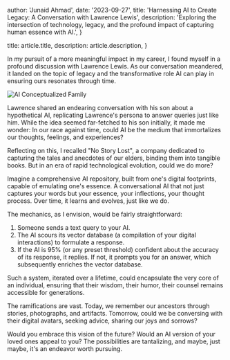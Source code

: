 
  author: 'Junaid Ahmad',
  date: '2023-09-27',
  title: 'Harnessing AI to Create Legacy: A Conversation with Lawrence Lewis',
  description:
    'Exploring the intersection of technology, legacy, and the profound impact of capturing human essence with AI.',
}

  title: article.title,
  description: article.description,
}


In my pursuit of a more meaningful impact in my career, I found myself in a profound discussion with Lawrence Lewis. As our conversation meandered, it landed on the topic of legacy and the transformative role AI can play in ensuring ours resonates through time.

<Image src={aiFamily} alt="AI Conceptualized Family" />

Lawrence shared an endearing conversation with his son about a hypothetical AI, replicating Lawrence's persona to answer queries just like him. While the idea seemed far-fetched to his son initially, it made me wonder: In our race against time, could AI be the medium that immortalizes our thoughts, feelings, and experiences?

Reflecting on this, I recalled "No Story Lost", a company dedicated to capturing the tales and anecdotes of our elders, binding them into tangible books. But in an era of rapid technological evolution, could we do more?

Imagine a comprehensive AI repository, built from one's digital footprints, capable of emulating one's essence. A conversational AI that not just captures your words but your essence, your inflections, your thought process. Over time, it learns and evolves, just like we do.

The mechanics, as I envision, would be fairly straightforward:

1. Someone sends a text query to your AI.
2. The AI scours its vector database (a compilation of your digital interactions) to formulate a response.
3. If the AI is 95% (or any preset threshold) confident about the accuracy of its response, it replies. If not, it prompts you for an answer, which subsequently enriches the vector database.

Such a system, iterated over a lifetime, could encapsulate the very core of an individual, ensuring that their wisdom, their humor, their counsel remains accessible for generations.

The ramifications are vast. Today, we remember our ancestors through stories, photographs, and artifacts. Tomorrow, could we be conversing with their digital avatars, seeking advice, sharing our joys and sorrows?

Would you embrace this vision of the future? Would an AI version of your loved ones appeal to you? The possibilities are tantalizing, and maybe, just maybe, it's an endeavor worth pursuing.

